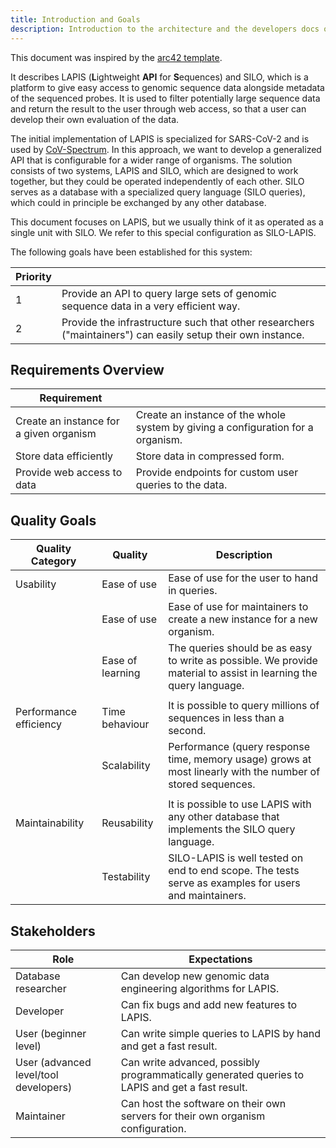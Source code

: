 ```yaml
---
title: Introduction and Goals
description: Introduction to the architecture and the developers docs of LAPIS
---
```


This document was inspired by the [arc42 template](https://arc42.org/).

It describes LAPIS (**L**ightweight **API** for **S**equences) and SILO,
which is a platform to give easy access to genomic sequence data alongside metadata of the sequenced probes.
It is used to filter potentially large sequence data and return the result to the user through web access,
so that a user can develop their own evaluation of the data.

The initial implementation of LAPIS is specialized for SARS-CoV-2 and is used
by [CoV-Spectrum](https://cov-spectrum.org).
In this approach, we want to develop a generalized API that is configurable for a wider range of organisms.
The solution consists of two systems, LAPIS and SILO, which are designed to work together,
but they could be operated independently of each other.
SILO serves as a database with a specialized query language (SILO queries),
which could in principle be exchanged by any other database.

This document focuses on LAPIS, but we usually think of it as operated as a single unit with SILO.
We refer to this special configuration as SILO-LAPIS.

The following goals have been established for this system:

| Priority |                                                                                                             |
| -------- | ----------------------------------------------------------------------------------------------------------- |
| 1        | Provide an API to query large sets of genomic sequence data in a very efficient way.                        |
| 2        | Provide the infrastructure such that other researchers ("maintainers") can easily setup their own instance. |

## Requirements Overview

| Requirement                             |                                                                                  |
| --------------------------------------- | -------------------------------------------------------------------------------- |
| Create an instance for a given organism | Create an instance of the whole system by giving a configuration for a organism. |
| Store data efficiently                  | Store data in compressed form.                                                   |
| Provide web access to data              | Provide endpoints for custom user queries to the data.                           |

## Quality Goals

| Quality Category       | Quality          | Description                                                                                                       |
| ---------------------- | ---------------- | ----------------------------------------------------------------------------------------------------------------- |
| Usability              | Ease of use      | Ease of use for the user to hand in queries.                                                                      |
|                        | Ease of use      | Ease of use for maintainers to create a new instance for a new organism.                                          |
|                        | Ease of learning | The queries should be as easy to write as possible. We provide material to assist in learning the query language. |
|                        |                  |                                                                                                                   |
| Performance efficiency | Time behaviour   | It is possible to query millions of sequences in less than a second.                                              |
|                        | Scalability      | Performance (query response time, memory usage) grows at most linearly with the number of stored sequences.       |
|                        |                  |                                                                                                                   |
| Maintainability        | Reusability      | It is possible to use LAPIS with any other database that implements the SILO query language.                      |
|                        | Testability      | SILO-LAPIS is well tested on end to end scope. The tests serve as examples for users and maintainers.             |

## Stakeholders

| Role                                  | Expectations                                                                                    |
| ------------------------------------- | ----------------------------------------------------------------------------------------------- |
| Database researcher                   | Can develop new genomic data engineering algorithms for LAPIS.                                  |
| Developer                             | Can fix bugs and add new features to LAPIS.                                                     |
| User (beginner level)                 | Can write simple queries to LAPIS by hand and get a fast result.                                |
| User (advanced level/tool developers) | Can write advanced, possibly programmatically generated queries to LAPIS and get a fast result. |
| Maintainer                            | Can host the software on their own servers for their own organism configuration.                |
